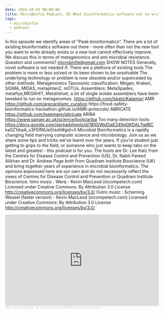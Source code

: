 ```yaml
---
date: 2019-10-03 00:00:00
title: MicroBinfie Podcast, 02 What bioinformatics software not to write part 2
tags:
  - microbinfie
  - podcast
---
```

In this episode we identify areas of “Peak-bioinformatics”. There are
a lot of existing bioinformatics software out there - more often than
not the new tool you want to write already exists or a new tool cannot
effectively improve. We discuss this in terms of metagenomics and anti
microbial resistance.   Question and comments? microbinfie@gmail.com
SHOW NOTES Generally, novel software is not needed if: There are a
plethora of existing tools The problem is more or less solved or its
been shown to be unsolvable The underlying technology or problem is
now obsolete and/or superceded by other methods.  Metagenomics
Taxonomic classification: Megan, Kraken, SIGMA, MIDAS, metaphlan2,
mOTUs.  Assemblers: MetaSpades, metaflye,MEGAHIT, MetaVelvet, a lot of
single isolate assemblers have been tweaked to run on metagenomes.
https://github.com/lskatz/Kalamari AMR
https://github.com/arpcard/amr_curation https://food-safety-
bioinformatics-hackathon.github.io/AMR-protocols/ ABRICATE
https://github.com/tseemann/abricate  ARIBA
https://www.sanger.ac.uk/science/tools/ariba  Too many detection
tools: https://docs.google.com/spreadsheets/d/18XGWpDiaE249qQKDAL7gdBC
ka0Z1drpA_s3FElfMJe0/edit#gid=0  Microbial Bioinformatics is a rapidly
changing field marrying computer science and microbiology. Join us as
we share some tips and tricks we've learnt over the years. If you're
student just getting to grips to the field, or someone who just wants
to keep tabs on the latest and greatest - this podcast is for you.
The hosts are Dr. Lee Katz from the Centres for Disease Control and
Prevention (US), Dr. Nabil-Fareed Alikhan and Dr. Andrew Page both
from Quadram Institute Bioscience (UK) and bring together years of
experience in microbial bioinformatics.  The opinions expressed here
are our own and do not necessarily reflect the views of Centres for
Disease Control and Prevention or Quadram Institute Bioscience.  Intro
music : Werq - Kevin MacLeod (incompetech.com) Licensed under Creative
Commons: By Attribution 3.0 License
http://creativecommons.org/licenses/by/3.0/  Outro music : Scheming
Weasel (faster version) - Kevin MacLeod (incompetech.com) Licensed
under Creative Commons: By Attribution 3.0 License
http://creativecommons.org/licenses/by/3.0/

<iframe width="100%" height="300" scrolling="no" frameborder="no" allow="autoplay" src="https://w.soundcloud.com/player/?url=https%3A//api.soundcloud.com/tracks/679961924&color=%23ff5500&auto_play=false&hide_related=false&show_comments=true&show_user=true&show_reposts=false&show_teaser=true&visual=true"></iframe><div style="font-size: 10px; color: #cccccc;line-break: anywhere;word-break: normal;overflow: hidden;white-space: nowrap;text-overflow: ellipsis; font-family: Interstate,Lucida Grande,Lucida Sans Unicode,Lucida Sans,Garuda,Verdana,Tahoma,sans-serif;font-weight: 100;"><a href="https://soundcloud.com/microbinfie" title="Micro Binfie Podcast" target="_blank" style="color: #cccccc; text-decoration: none;">Micro Binfie Podcast</a> · <a href="https://soundcloud.com/microbinfie/40-a-crash-course-in-sars-cov-2-bioinformatics" title="02 What bioinformatics software not to write part 2" target="_blank" style="color: #cccccc; text-decoration: none;">40 A crash course in SARS-CoV-2 bioinformatics</a></div>
